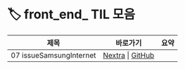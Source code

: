 
# 🏷️ front_end_ TIL 모음

<LabelIcons />

| 제목 | 바로가기 | 요약 |
|------|----------|------|
| 07 issueSamsungInternet | [Nextra](/til/til-2025/til-07/07-issueSamsungInternet) \| [GitHub](https://github.com/MinHyeok-lee1/TIL/blob/main/2025/07/07-issueSamsungInternet.md) |  |
